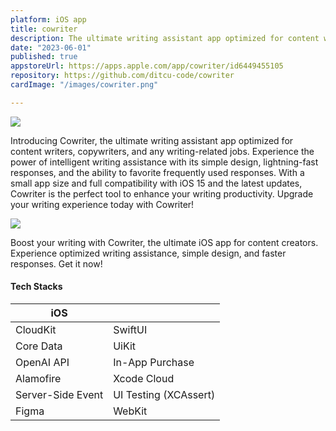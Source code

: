 ```yaml
---
platform: iOS app
title: cowriter
description: The ultimate writing assistant app optimized for content writers, copywriters, and any writing-related jobs.
date: "2023-06-01"
published: true
appstoreUrl: https://apps.apple.com/app/cowriter/id6449455105
repository: https://github.com/ditcu-code/cowriter
cardImage: "/images/cowriter.png"

---
```


![](/images/cowriter.gif)

Introducing Cowriter, the ultimate writing assistant app optimized for content writers, copywriters, and any writing-related jobs. Experience the power of intelligent writing assistance with its simple design, lightning-fast responses, and the ability to favorite frequently used responses. With a small app size and full compatibility with iOS 15 and the latest updates, Cowriter is the perfect tool to enhance your writing productivity. Upgrade your writing experience today with Cowriter!

![](/images/cowriter.png)

Boost your writing with Cowriter, the ultimate iOS app for content creators. Experience optimized writing assistance, simple design, and faster responses. Get it now!
<br />
#### Tech Stacks
| iOS     | |
| ----------- | ----------- |
| CloudKit      | SwiftUI       |
| Core Data   | UiKit        |
| OpenAI API      | In-App Purchase       |
| Alamofire     |  Xcode Cloud       |
| Server-Side Event    |  UI Testing (XCAssert)       |
| Figma    | WebKit        |
